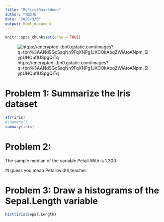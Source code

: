 ```yaml
---
title: "MyFirstRmarkdown"
author: "楊正毅"
date: "2020/3/6"
output: html_document
---
```


```r
knitr::opts_chunk$set(echo = TRUE)
```
![https://encrypted-tbn0.gstatic.com/images?q=tbn%3AANd9GcSaqNn9FqXNPg1JXOOkAbqZWiAtoANpm_SIypUHQufIUSpgQlTq](https://encrypted-tbn0.gstatic.com/images?q=tbn%3AANd9GcSaqNn9FqXNPg1JXOOkAbqZWiAtoANpm_SIypUHQufIUSpgQlTq)

# Problem 1: Summarize the Iris dataset 

```r
str(iris)
#summary()
summary(iris)


```

# Problem 2:

The sample median of the variable Petail.With is 1.300.

#I guess you mean Petail.width,teacher.

# Problem 3: Draw a histograms of the Sepal.Length variable

```r
hist(iris$Sepal.Length)
```

